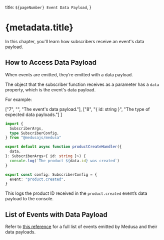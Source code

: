   title: `${pageNumber} Event Data Payload`,
}

# {metadata.title}

In this chapter, you'll learn how subscribers receive an event's data payload.

## How to Access Data Payload

When events are emitted, they’re emitted with a data payload. 

The object that the subscriber function receives as a parameter has a `data` property, which is the event's data payload.

For example:

  ["7", "", "The event's data payload."],
  ["8", "{ id: string }", "The type of expected data payloads."]
]

```ts title="src/subscribers/product-created.ts" highlights={highlights}
import {
  SubscriberArgs,
  type SubscriberConfig,
} from "@medusajs/medusa"

export default async function productCreateHandler({
  data,
}: SubscriberArgs<{ id: string }>) {
  console.log(`The product ${data.id} was created`)
}

export const config: SubscriberConfig = {
  event: "product.created",
}
```

This logs the product ID received in the `product.created` event’s data payload to the console.

## List of Events with Data Payload

Refer to [this reference](!resources!/events-reference) for a full list of events emitted by Medusa and their data payloads.